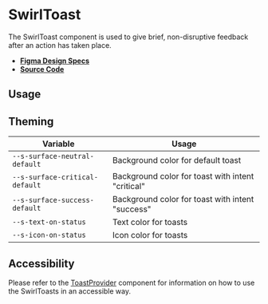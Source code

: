 
<Meta title="Components/SwirlToast" />

# SwirlToast

The SwirlToast component is used to give brief, non-disruptive feedback after an
action has taken place.

- **[Figma Design Specs](https://www.figma.com/file/iRHiAFsHxnzux8gQ9EjlZe/Flip-Components?node-id=2%3A47)**
- **[Source Code](https://github.com/flip-corp/swirl/tree/main/packages/swirl-components/src/components/swirl-toast)**

## Usage

<Canvas of={Stories.SwirlToast} sourceState="shown"></Canvas>

<Controls of={Stories.SwirlToast} />

## Theming

| Variable                       | Usage                                             |
| ------------------------------ | ------------------------------------------------- |
| `--s-surface-neutral-default`  | Background color for default toast                |
| `--s-surface-critical-default` | Background color for toast with intent "critical" |
| `--s-surface-success-default`  | Background color for toast with intent "success"  |
| `--s-text-on-status`           | Text color for toasts                             |
| `--s-icon-on-status`           | Icon color for toasts                             |

## Accessibility

Please refer to the
[ToastProvider](?path=/docs/components-swirltoastprovider--docs) component for
information on how to use the SwirlToasts in an accessible way.
